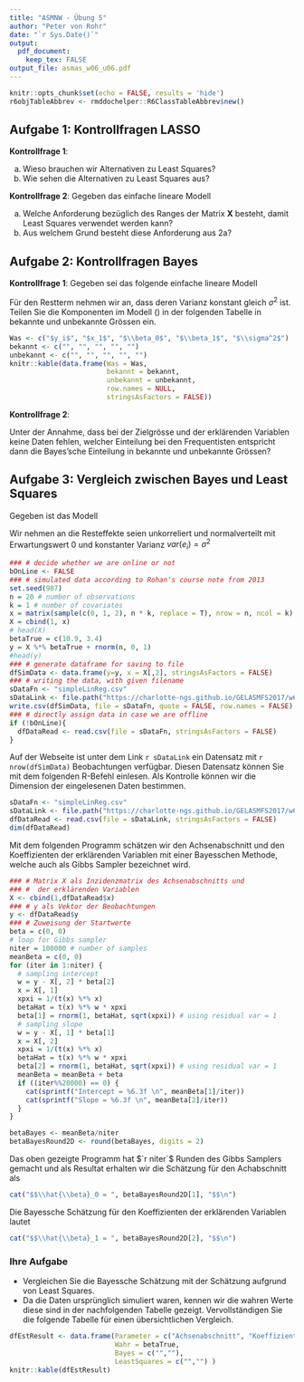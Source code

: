 ```yaml
---
title: "ASMNW - Übung 5"
author: "Peter von Rohr"
date: "`r Sys.Date()`"
output: 
  pdf_document:
    keep_tex: FALSE
output_file: asmas_w06_u06.pdf
---
```


```r
knitr::opts_chunk$set(echo = FALSE, results = 'hide')
r6objTableAbbrev <- rmddochelper::R6ClassTableAbbrev$new()
```



## Aufgabe 1: Kontrollfragen LASSO

__Kontrollfrage 1__: 

a. Wieso brauchen wir Alternativen zu Least Squares?
b. Wie sehen die Alternativen zu Least Squares aus?


__Kontrollfrage 2__: Gegeben das einfache lineare Modell 

\begin{equation}
y = Xb + e
\label{eq:SimpleLinModel}
\end{equation}

a. Welche Anforderung bezüglich des Ranges der Matrix $\mathbf{X}$ besteht, damit Least Squares verwendet werden kann? 
b. Aus welchem Grund besteht diese Anforderung aus 2a?


## Aufgabe 2: Kontrollfragen Bayes

__Kontrollfrage 1__: Gegeben sei das folgende einfache lineare Modell

\begin{equation}
y_i = \beta_0 + \beta_1 x_{i1} + \epsilon_i
\label{eq:BayLinMod}
\end{equation}

\begin{tabular}{lll}
wobei  &  &  \\
       &  $y_i$          &  die $i$-te Beobachtung einer Zielgrösse ist  \\
       &  $\beta_0$      & für den Achsenabschnitt steht  \\
       &  $x_1$          &  eine erklärende Variable ist und  \\ 
       &  $\epsilon_i$   &  für den Restterm steht 
\end{tabular}

Für den Restterm nehmen wir an, dass deren Varianz konstant gleich $\sigma^2$ ist. Teilen Sie die Komponenten im Modell (\ref{eq:BayLinMod}) in der folgenden Tabelle in bekannte und unbekannte Grössen ein.


```r
Was <- c("$y_i$", "$x_1$", "$\\beta_0$", "$\\beta_1$", "$\\sigma^2$")
bekannt <- c("", "", "", "", "")
unbekannt <- c("", "", "", "", "")
knitr::kable(data.frame(Was = Was,
                        bekannt = bekannt,
                        unbekannt = unbekannt, 
                        row.names = NULL,
                        stringsAsFactors = FALSE))
```

__Kontrollfrage 2__:

Unter der Annahme, dass bei der Zielgrösse und der erklärenden Variablen keine Daten fehlen, welcher Einteilung bei den Frequentisten entspricht dann die Bayes'sche Einteilung in bekannte und unbekannte Grössen?


## Aufgabe 3: Vergleich zwischen Bayes und Least Squares
Gegeben ist das Modell 

\begin{equation}
y_i = \beta_0 + \beta_1 * x_{i} + \epsilon_i
\label{eq:SimpleLinRegModel}
\end{equation}

\begin{tabular}{lll}
wobei  &  &\\
       & $y_i$         &  Zielgrösse der Beobachtung $i$\\
       & $\beta_0$     &  Achsenabschnitt\\
       & $x_i$         &  erklärende Variable der Beobachtung $i$\\
       & $\beta_1$     &  fixer Parameter der erklärenden Variable $x$\\
       & $\epsilon_i$  &  zufälliger Resteffekt der Beobachtung $i$
\end{tabular}

Wir nehmen an die Resteffekte seien unkorreliert und normalverteilt mit Erwartungswert $0$ und konstanter Varianz $var(e_i) = \sigma^2$

```r
### # decide whether we are online or not
bOnLine <- FALSE
### # simulated data according to Rohan's course note from 2013
set.seed(987)
n = 20 # number of observations
k = 1 # number of covariates
x = matrix(sample(c(0, 1, 2), n * k, replace = T), nrow = n, ncol = k)
X = cbind(1, x)
# head(X)
betaTrue = c(10.9, 3.4)
y = X %*% betaTrue + rnorm(n, 0, 1)
#head(y)
### # generate dataframe for saving to file
dfSimData <- data.frame(y=y, x = X[,2], stringsAsFactors = FALSE)
### # writing the data, with given filename
sDataFn <- "simpleLinReg.csv"
sDataLink <- file.path("https://charlotte-ngs.github.io/GELASMFS2017/w6", sDataFn)
write.csv(dfSimData, file = sDataFn, quote = FALSE, row.names = FALSE)
### # directly assign data in case we are offline
if (!bOnLine){
  dfDataRead <- read.csv(file = sDataFn, stringsAsFactors = FALSE)
}
```

Auf der Webseite ist unter dem Link `r sDataLink` ein Datensatz mit `r nrow(dfSimData)` Beobachtungen verfügbar. Diesen Datensatz können Sie mit dem folgenden R-Befehl einlesen. Als Kontrolle können wir die Dimension der eingelesenen Daten bestimmen.

```r
sDataFn <- "simpleLinReg.csv"
sDataLink <- file.path("https://charlotte-ngs.github.io/GELASMFS2017/w6", sDataFn)
dfDataRead <- read.csv(file = sDataLink, stringsAsFactors = FALSE)
dim(dfDataRead)
```

Mit dem folgenden Programm schätzen wir den Achsenabschnitt und den Koeffizienten der erklärenden Variablen mit einer Bayesschen Methode, welche auch als Gibbs Sampler bezeichnet wird.

```r
### # Matrix X als Inzidenzmatrix des Achsenabschnitts und 
### #  der erklärenden Variablen
X <- cbind(1,dfDataRead$x)
### # y als Vektor der Beobachtungen
y <- dfDataRead$y
### # Zuweisung der Startwerte 
beta = c(0, 0) 
# loop for Gibbs sampler
niter = 100000 # number of samples
meanBeta = c(0, 0)
for (iter in 1:niter) {
  # sampling intercept
  w = y - X[, 2] * beta[2]
  x = X[, 1]
  xpxi = 1/(t(x) %*% x)
  betaHat = t(x) %*% w * xpxi
  beta[1] = rnorm(1, betaHat, sqrt(xpxi)) # using residual var = 1
  # sampling slope
  w = y - X[, 1] * beta[1]
  x = X[, 2]
  xpxi = 1/(t(x) %*% x)
  betaHat = t(x) %*% w * xpxi
  beta[2] = rnorm(1, betaHat, sqrt(xpxi)) # using residual var = 1
  meanBeta = meanBeta + beta
  if ((iter%%20000) == 0) {
    cat(sprintf("Intercept = %6.3f \n", meanBeta[1]/iter))
    cat(sprintf("Slope = %6.3f \n", meanBeta[2]/iter))
  }
}
```

```r
betaBayes <- meanBeta/niter
betaBayesRound2D <- round(betaBayes, digits = 2)
```


Das oben gezeigte Programm hat $`r niter`$ Runden des Gibbs Samplers gemacht und als Resultat erhalten wir die Schätzung für den Achabschnitt als 

```r
cat("$$\\hat{\\beta}_0 = ", betaBayesRound2D[1], "$$\n")
```

Die Bayessche Schätzung für den Koeffizienten der erklärenden Variablen lautet

```r
cat("$$\\hat{\\beta}_1 = ", betaBayesRound2D[2], "$$\n")
```

### Ihre Aufgabe
- Vergleichen Sie die Bayessche Schätzung mit der Schätzung aufgrund von Least Squares. 
- Da die Daten ursprünglich simuliert waren, kennen wir die wahren Werte diese sind in der nachfolgenden Tabelle gezeigt. Vervollständigen Sie die folgende Tabelle für einen übersichtlichen Vergleich.

```r
dfEstResult <- data.frame(Parameter = c("Achsenabschnitt", "Koeffizient"), 
                          Wahr = betaTrue, 
                          Bayes = c("",""),
                          LeastSquares = c("","") )
knitr::kable(dfEstResult)
```

